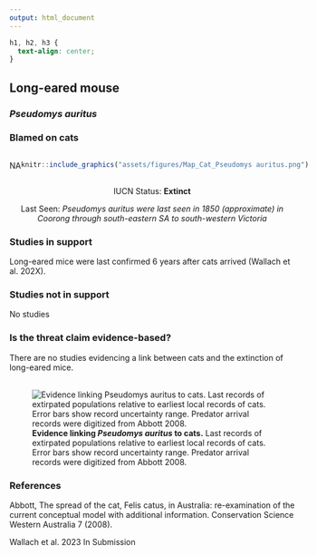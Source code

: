 ```yaml
---
output: html_document
---
```

```css
h1, h2, h3 {
  text-align: center;
}
```

## **Long-eared mouse**
### *Pseudomys auritus*
### Blamed on cats

:::: {style="display: flex;"}

::: {}

NA

:::

::: {}

:::

::: {}
  ```r
  knitr::include_graphics("assets/figures/Map_Cat_Pseudomys auritus.png")
  ```
:::

::::

<center>
IUCN Status: **Extinct**

Last Seen: *Pseudomys auritus were last seen in 1850 (approximate) in Coorong through south-eastern SA to south-western Victoria*

</center>


### Studies in support

Long-eared mice were last confirmed 6 years after cats arrived (Wallach et al. 202X).

### Studies not in support

No studies

### Is the threat claim evidence-based?

There are no studies evidencing a link between cats and the extinction of long-eared mice.
<br>
<br>

![**Evidence linking *Pseudomys auritus* to cats.** Last records of extirpated populations relative to earliest local records of cats. Error bars show record uncertainty range. Predator arrival records were digitized from Abbott 2008.](assets/figures/Main_Evidence_Cat_Pseudomys auritus.png)

### References

Abbott, The spread of the cat, Felis catus, in Australia: re-examination of the current conceptual model with additional information. Conservation Science Western Australia 7 (2008).

Wallach et al. 2023 In Submission

